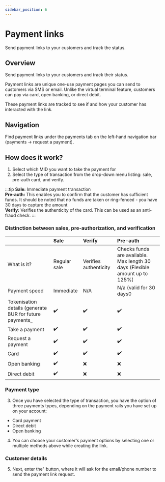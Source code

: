 ```yaml
---
sidebar_position: 6
---
```


# Payment links

Send payment links to your customers and track the status.

## Overview

Send payment links to your customers and track their status.

Payment links are unique one-use payment pages you can send to customers via SMS or email. Unlike the virtual terminal feature, customers can pay via card, open banking, or direct debit.

These payment links are tracked to see if and how your customer has interacted with the link.

## Navigation

Find payment links under the payments tab on the left-hand navigation bar (payments → request a payment).

## How does it work?

1. Select which MID you want to take the payment for 
2. Select the type of transaction from the drop-down menu listing: sale, pre-auth card, and verify.



:::tip
<b>Sale:</b> Immediate payment transaction <br />
<b>Pre-auth:</b> This enables you to confirm that the customer has sufficient funds. It should be noted that no funds are taken or ring-fenced - you have 30 days to capture the amount <br />
<b>Verify:</b> Verifies the authenticity of the card. This can be used as an anti-fraud check.
:::

### Distinction between sales, pre-authorization, and verification

|                                                          | Sale         | Verify                | Pre-auth                                                                    |
| :------------------------------------------------------- | :----------- | :-------------------- | :-------------------------------------------------------------------------- |
| What is it?                                              | Regular sale | Verifies authenticity | Checks funds are available. Max length 30 days (Flexible amount up to 125%) |
| Payment speed                                            | Immediate    | N/A                   | N/a (valid for 30 days0                                                     |
| Tokenisation details (generate BUR for future payments\_ | ✔️           | ✔️                    | ✔️                                                                          |
| Take a payment                                           | ✔️           | ✔️                    | ✔️                                                                          |
| Request a payment                                        | ✔️           | ✔️                    | ✔️                                                                          |
| Card                                                     | ✔️           | ✔️                    | ✔️                                                                          |
| Open banking                                             | ✔️           | ❌                     | ❌                                                                           |
| Direct debit                                             | ✔️           | ❌                     | ❌                                                                           |

### Payment type

3. Once you have selected the type of transaction, you have the option of three payments types, depending on the payment rails you have set up on your account:

- Card payment
- Direct debit
- Open banking

4. You can choose your customer's payment options by selecting one or multiple methods above while creating the link.

### Customer details

5. Next, enter the" button, where it will ask for the email/phone number to send the payment link request.